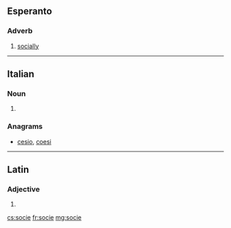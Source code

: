 ==Esperanto==

===Adverb===
{{eo-adv}}

# [[socially]]

----

==Italian==

===Noun===
{{head|it|plural}} {{f}}

# {{plural of|socia|lang=it|nocat=1}}

===Anagrams===
* [[cesio#Italian|cesio]], [[coesi#Italian|coesi]]

----

==Latin==

===Adjective===
{{la-adj-form|socie}}

# {{inflection of|socius||voc|m|s|lang=la}}

[[cs:socie]]
[[fr:socie]]
[[mg:socie]]